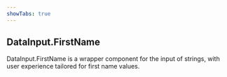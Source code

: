 ```yaml
---
showTabs: true
---
```


## DataInput.FirstName

DataInput.FirstName is a wrapper component for the input of strings, with user experience tailored for first name values.
